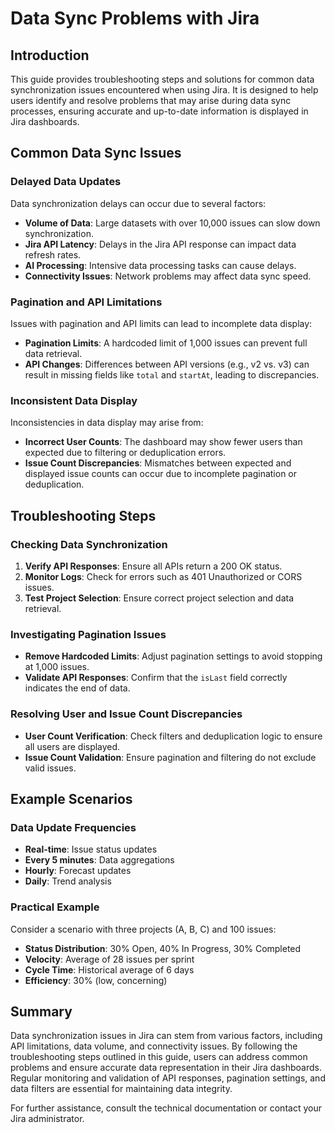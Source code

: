# Data Sync Problems with Jira

## Introduction

This guide provides troubleshooting steps and solutions for common data synchronization issues encountered when using Jira. It is designed to help users identify and resolve problems that may arise during data sync processes, ensuring accurate and up-to-date information is displayed in Jira dashboards.

## Common Data Sync Issues

### Delayed Data Updates

Data synchronization delays can occur due to several factors:

- **Volume of Data**: Large datasets with over 10,000 issues can slow down synchronization.
- **Jira API Latency**: Delays in the Jira API response can impact data refresh rates.
- **AI Processing**: Intensive data processing tasks can cause delays.
- **Connectivity Issues**: Network problems may affect data sync speed.

### Pagination and API Limitations

Issues with pagination and API limits can lead to incomplete data display:

- **Pagination Limits**: A hardcoded limit of 1,000 issues can prevent full data retrieval.
- **API Changes**: Differences between API versions (e.g., v2 vs. v3) can result in missing fields like `total` and `startAt`, leading to discrepancies.

### Inconsistent Data Display

Inconsistencies in data display may arise from:

- **Incorrect User Counts**: The dashboard may show fewer users than expected due to filtering or deduplication errors.
- **Issue Count Discrepancies**: Mismatches between expected and displayed issue counts can occur due to incomplete pagination or deduplication.

## Troubleshooting Steps

### Checking Data Synchronization

1. **Verify API Responses**: Ensure all APIs return a 200 OK status.
2. **Monitor Logs**: Check for errors such as 401 Unauthorized or CORS issues.
3. **Test Project Selection**: Ensure correct project selection and data retrieval.

### Investigating Pagination Issues

- **Remove Hardcoded Limits**: Adjust pagination settings to avoid stopping at 1,000 issues.
- **Validate API Responses**: Confirm that the `isLast` field correctly indicates the end of data.

### Resolving User and Issue Count Discrepancies

- **User Count Verification**: Check filters and deduplication logic to ensure all users are displayed.
- **Issue Count Validation**: Ensure pagination and filtering do not exclude valid issues.

## Example Scenarios

### Data Update Frequencies

- **Real-time**: Issue status updates
- **Every 5 minutes**: Data aggregations
- **Hourly**: Forecast updates
- **Daily**: Trend analysis

### Practical Example

Consider a scenario with three projects (A, B, C) and 100 issues:

- **Status Distribution**: 30% Open, 40% In Progress, 30% Completed
- **Velocity**: Average of 28 issues per sprint
- **Cycle Time**: Historical average of 6 days
- **Efficiency**: 30% (low, concerning)

## Summary

Data synchronization issues in Jira can stem from various factors, including API limitations, data volume, and connectivity issues. By following the troubleshooting steps outlined in this guide, users can address common problems and ensure accurate data representation in their Jira dashboards. Regular monitoring and validation of API responses, pagination settings, and data filters are essential for maintaining data integrity.

For further assistance, consult the technical documentation or contact your Jira administrator.
